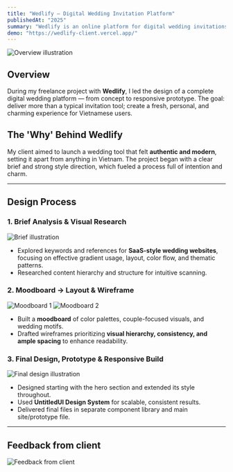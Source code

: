 ```yaml
---
title: "Wedlify – Digital Wedding Invitation Platform"
publishedAt: "2025"
summary: "Wedlify is an online platform for digital wedding invitations, planning, and budgeting. I worked closely with the client to deliver a SaaS-style website tailored for the Vietnamese market, focusing on distinctive branding, beautiful layouts, and user-friendly tools."
demo: "https://wedlify-client.vercel.app/"
---
```


![Overview illustration](https://res.cloudinary.com/dqtfjvkok/image/upload/v1759318530/laptop_dark_ex6jzi.png)

## Overview  

During my freelance project with **Wedlify**, I led the design of a complete digital wedding platform — from concept to responsive prototype. The goal: deliver more than a typical invitation tool; create a fresh, personal, and charming experience for Vietnamese users.

## The 'Why' Behind Wedlify  

My client aimed to launch a wedding tool that felt **authentic and modern**, setting it apart from anything in Vietnam. The project began with a clear brief and strong style direction, which fueled a process full of intention and charm.

---

## Design Process

### 1. Brief Analysis & Visual Research  

![Brief illustration](https://res.cloudinary.com/dqtfjvkok/image/upload/v1759318167/Screenshot_137_uiqtiz.png)

- Explored keywords and references for **SaaS-style wedding websites**, focusing on effective gradient usage, layout, color flow, and thematic patterns.
- Researched content hierarchy and structure for intuitive scanning.

### 2. Moodboard → Layout & Wireframe  

![Moodboard 1](https://res.cloudinary.com/dqtfjvkok/image/upload/v1759318122/Section_1_ksv6r8.png)
![Moodboard 2](https://res.cloudinary.com/dqtfjvkok/image/upload/v1759318028/sass_Behance_-_Copy_rpkdrz.png)

- Built a **moodboard** of color palettes, couple-focused visuals, and wedding motifs.  
- Drafted wireframes prioritizing **visual hierarchy, consistency, and ample spacing** to enhance readability.

### 3. Final Design, Prototype & Responsive Build  

![Final design illustration](https://res.cloudinary.com/dqtfjvkok/image/upload/v1759318029/web-portfolio-mockup_10_ekzgrm.png)

- Designed starting with the hero section and extended its style throughout.
- Used **UntitledUI Design System** for scalable, consistent results.
- Delivered final files in separate component library and main site/prototype file.

---

## Feedback from client

![Feedback from client](https://res.cloudinary.com/dqtfjvkok/image/upload/v1759318028/web-portfolio-mockup_888_ay9x4v.png)

